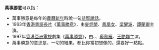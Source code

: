 '''萬事勝意'''可以指：
*萬事勝意是每年的[[農曆新年|農曆新年]]時說一句[[恭賀說話|恭賀說話]]。
*1963年[[香港|香港]][[粵語長片|粵語長片]]《[[萬事勝意_(電影)|萬事勝意]]》，由[[麥炳榮|麥炳榮]]、[[鳳凰女|鳳凰女]]、[[梁醒波|梁醒波]]、[[譚蘭卿|譚蘭卿]]主演。
*1997年[[香港|香港]][[亞洲電視|亞洲電視]]劇集《[[萬事勝意_(電視劇)|萬事勝意]]》，由{{colortext|[[譚炳文|譚炳文]]|border=black}}、{{colortext|[[李香琴|李香琴]]|border=black}}、[[龐秋雁|龐秋雁]]、[[王艷娜|王艷娜]]主演。
*萬事勝意的意思是，一切的結果，都比你當初想像的，還要好一點點。
{{disambig|Cat=四字消歧义}}